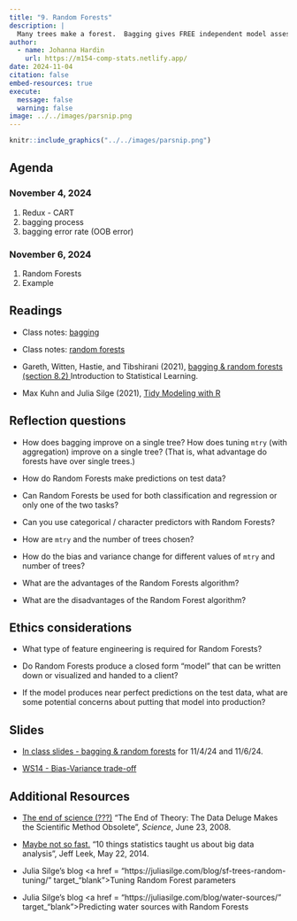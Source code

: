 ```yaml
---
title: "9. Random Forests"
description: |
  Many trees make a forest.  Bagging gives FREE independent model assessment or parameter tuning.  Random Forests have a fantastic variance - bias trade-off.
author:
  - name: Johanna Hardin
    url: https://m154-comp-stats.netlify.app/  
date: 2024-11-04
citation: false
embed-resources: true
execute: 
  message: false
  warning: false
image: ../../images/parsnip.png
---
```


```r
knitr::include_graphics("../../images/parsnip.png")
```

## Agenda <i class="fas fa-calendar-alt" target="_blank"></i>

### November 4, 2024

1. Redux - CART
2. bagging process
3. bagging error rate (OOB error)

### November 6, 2024

1. Random Forests
2. Example

## Readings <i class="fas fa-book-open"></i> 

* Class notes: <a href = "http://st47s.com/Math154/Notes/class.html#bagging" target= "_blank">bagging</a>

* Class notes: <a href = "http://st47s.com/Math154/Notes/class.html#rf" target= "_blank">random forests</a>


* Gareth, Witten, Hastie, and Tibshirani (2021), <a href = "https://www.statlearning.com/" target = "_blank">bagging & random forests (section 8.2) </a> Introduction to Statistical Learning.


* Max Kuhn and Julia Silge (2021), <a href = "https://www.tmwr.org/" target = "_blank">Tidy Modeling with R</a>

## Reflection questions <i class="fas fa-lightbulb"></i>

* How does bagging improve on a single tree?  How does tuning `mtry` (with aggregation) improve on a single tree?  (That is, what advantage do forests have over single trees.)

* How do Random Forests make predictions on test data?

* Can Random Forests be used for both classification and regression or only one of the two tasks?

* Can you use categorical / character predictors with Random Forests?

* How are `mtry` and the number of trees chosen?

* How do the bias and variance change for different values of `mtry` and number of trees?

* What are the advantages of the Random Forests algorithm?

* What are the disadvantages of the Random Forest algorithm?

## Ethics considerations <i class="fas fa-balance-scale"></i> 

* What type of feature engineering is required for Random Forests?

* Do Random Forests produce a closed form "model" that can be written down or visualized and handed to a client?

* If the model produces near perfect predictions on the test data, what are some potential concerns about putting that model into production?

## Slides <i class="fas fa-desktop"></i> 


* <a href = "https://m154-comp-stats.netlify.app/slides/2024-11-04-rf" target = "_blank">In class slides - bagging & random forests</a> for 11/4/24 and 11/6/24.

* <a href = "https://m154-comp-stats.netlify.app/handout/ws14_m154_f24_bias.pdf" target = "_blank">WS14 - Bias-Variance trade-off</a>

## Additional Resources <i class="fas fa-laptop"></i> 

* <a href = "http://www.wired.com/2008/06/pb-theory/" target = "_blank">The end of science (???)</a> "The End of Theory: The Data Deluge Makes the Scientific Method Obsolete", *Science*, June 23, 2008.

* <a href = "http://simplystatistics.org/2014/05/22/10-things-statistics-taught-us-about-big-data-analysis/" target = "_blank">Maybe not so fast.</a> "10 things statistics taught us about big data analysis", Jeff Leek, May 22, 2014.

* Julia Silge's blog <a href = "https://juliasilge.com/blog/sf-trees-random-tuning/" target_"blank">Tuning Random Forest parameters</a>

* Julia Silge's blog <a href = "https://juliasilge.com/blog/water-sources/" target_"blank">Predicting water sources with Random Forests</a>

